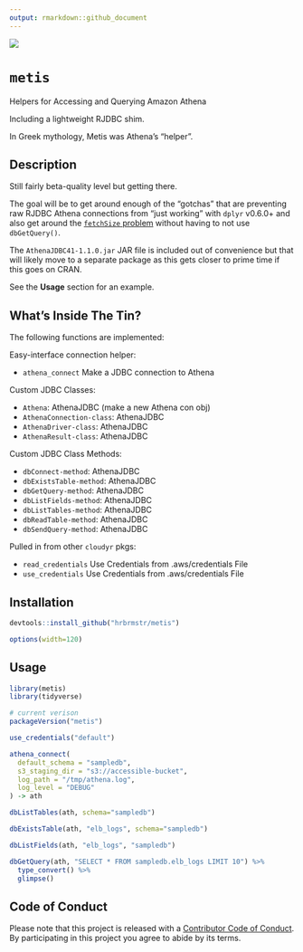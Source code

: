 ```yaml
---
output: rmarkdown::github_document
---
```

![](https://upload.wikimedia.org/wikipedia/commons/thumb/5/53/Winged_goddess_Louvre_F32.jpg/300px-Winged_goddess_Louvre_F32.jpg)

# `metis`

Helpers for Accessing and Querying Amazon Athena

Including a lightweight RJDBC shim.

In Greek mythology, Metis was Athena's "helper".

## Description

Still fairly beta-quality level but getting there.

The goal will be to get around enough of the "gotchas" that are preventing raw RJDBC Athena
connections from "just working" with `dplyr` v0.6.0+ and also get around the [`fetchSize` problem](https://www.reddit.com/r/aws/comments/6aq22b/fetchsize_limit/) without having to not use `dbGetQuery()`.

The `AthenaJDBC41-1.1.0.jar` JAR file is included out of convenience but that will likely move to a separate package as this gets closer to prime time if this goes on CRAN.

See the **Usage** section for an example.

## What's Inside The Tin?

The following functions are implemented:

Easy-interface connection helper:

- `athena_connect`	Make a JDBC connection to Athena

Custom JDBC Classes:

- `Athena`:	AthenaJDBC (make a new Athena con obj)
- `AthenaConnection-class`:	AthenaJDBC
- `AthenaDriver-class`:	AthenaJDBC
- `AthenaResult-class`:	AthenaJDBC

Custom JDBC Class Methods:

- `dbConnect-method`:	AthenaJDBC
- `dbExistsTable-method`:	AthenaJDBC
- `dbGetQuery-method`:	AthenaJDBC
- `dbListFields-method`:	AthenaJDBC
- `dbListTables-method`:	AthenaJDBC
- `dbReadTable-method`:	AthenaJDBC
- `dbSendQuery-method`:	AthenaJDBC

Pulled in from other `cloudyr` pkgs: 

- `read_credentials`	Use Credentials from .aws/credentials File
- `use_credentials`	Use Credentials from .aws/credentials File

## Installation

```r
devtools::install_github("hrbrmstr/metis")
```

```r
options(width=120)
```

## Usage

```r
library(metis)
library(tidyverse)

# current verison
packageVersion("metis")
```

```r
use_credentials("default")

athena_connect(
  default_schema = "sampledb", 
  s3_staging_dir = "s3://accessible-bucket",
  log_path = "/tmp/athena.log",
  log_level = "DEBUG"
) -> ath

dbListTables(ath, schema="sampledb")

dbExistsTable(ath, "elb_logs", schema="sampledb")

dbListFields(ath, "elb_logs", "sampledb")

dbGetQuery(ath, "SELECT * FROM sampledb.elb_logs LIMIT 10") %>% 
  type_convert() %>% 
  glimpse()
```

## Code of Conduct

Please note that this project is released with a [Contributor Code of Conduct](CONDUCT.md). By participating in this project you agree to abide by its terms.

